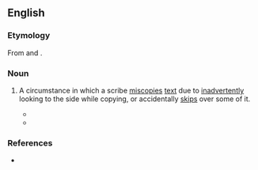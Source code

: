 ==English==

===Etymology===
From {{der|en|grc|παρά||beside}} and {{m|grc|βλέπω||to look at}}.

===Noun===
{{en-noun|~|parablepses}}

# {{lb|en|paleography}} A circumstance in which a scribe [[miscopies]] [[text]] due to [[inadvertently]] looking to the side while copying, or accidentally [[skips]] over some of it.
#* {{quote-book|en|year=1978|title=Congress Volume  |author=International Organization for the Study of the Old Testament |page=400 |ISBN=9004058354 |passage=So too '''parablepses''' due to homoioteleuton in the Greek text are irrelevant for the Hebrew text.  }}
#* {{quote-book|en|year=2009|title=The Impact of Unit Delimitation on Exegesis  |author=Raymond De Hoop, Marjo Christina Annette Korpel, & Stanley E. Porter  |page=35 |ISBN=9004171622 |passage= Vertical '''parablebsis''' does not fit either, since it should be in the range of several lines (two or three lines).}}

===References===
* {{cite-book|last=Ehrman|first=Bart D.|year=2005|title=Misquoting Jesus: The Story Behind Who Changed the Bible and Why|publisher=HarperCollins|location=New York, NY|isbn=0-06-073817-0}}